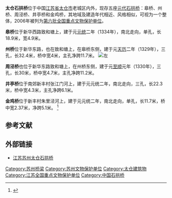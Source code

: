 
{{文物保护单位
| 级别 = 全国
| 名称 = 太仓石拱桥
| 图片 = 皋桥.jpg
| 说明 = 皋桥
| 所在 = [[江苏省|江苏省]][[太仓市|太仓市]]
| 分类 = 古建筑
| 时代 = [[元朝|元]]
| 编号 = [[第六批全国重点文物保护单位|第六批]]第515项
| 登录 = 2006年5月25日
}}

'''太仓石拱桥'''位于中国[[江苏省|江苏省]][[太仓市|太仓市]]老城区内外，现存五座[[元朝|元代]][[石拱桥|石拱桥]]：皋桥、州桥、周泾桥、井亭桥和金鸡桥，其地域及建造年代相近、风格相似，可视为一个整体，2006年被列为[[第六批全国重点文物保护单位|第六批全国重点文物保护单位]]。

'''皋桥'''位于新华西路致和塘上，建于元[[元统_(元)|元统]]二年（1334年），南北走向，单孔，长18.9米，宽4.9米。

'''州桥'''位于新华东路，也在致和塘上，在皋桥东侧，建于元[[天历_(元)|天历]]二年（1329年），三孔，长32.4米，桥中宽4米，主孔净跨11.7米。
[[File:州桥.jpg|左]]

'''周泾桥'''也位于新华东路致和塘上，在州桥东侧，建于元[[至顺|至顺]]元年（1330年），三孔，长30米，桥中宽4.7米，主孔净跨11.2米。

'''井亭桥'''位于南郊新丰村张江门河上，建于元元统二年，南北走向，三孔，长22.3米，桥中宽4.3米，主孔净跨6.1米。

'''金鸡桥'''位于新丰村朱里泾河上，建于元元统二年，南北走向，单孔，长11.7米，桥中宽2.37米，净跨5.1米。
<ref>{{Cite book |author=国家文物局 编 |title=全国重点文物保护单位（第六批）·第Ⅴ卷 |publisher=文物出版社 |year=2008 |isbn=978-7-5010-2446-9 |pages=52-54 }}</ref>

==参考文献==
{{reflist}}

==外部链接==
* [http://blog.sina.com.cn/s/blog_7351b555010107qo.html 江苏苏州太仓石拱桥] {{Wayback|url=http://blog.sina.com.cn/s/blog_7351b555010107qo.html |date=20210424065613 }}

{{江苏全国重点文物保护单位}}
{{苏州桥梁}}
{{coord|31|26|54|N|121|06|22|E|display=title|scale:10000}}<!-- 该坐标为州桥坐标 -->
{{DEFAULTSORT:T}}
[[Category:苏州桥梁|Category:苏州桥梁]]
[[Category:苏州文物保护单位|Category:苏州文物保护单位]]
[[Category:太仓建筑物|Category:太仓建筑物]]
[[Category:江苏全国重点文物保护单位|Category:江苏全国重点文物保护单位]]
[[Category:中国石拱桥|Category:中国石拱桥]]